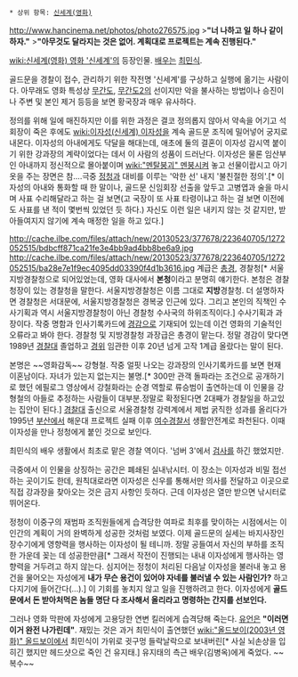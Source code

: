  * 상위 항목: [[신세계(영화)]]

http://www.hancinema.net/photos/photo276575.jpg
>'''"너 나하고 일 하나 같이 하자."'''
>'''"아무것도 달라지는 것은 없어. 계획대로 프로젝트는 계속 진행된다."'''

[[wiki:신세계(영화) 영화 '신세계']]의 등장인물. [[배우]]는 [[최민식]].

골드문을 경찰이 접수, 관리하기 위한 작전명 '신세계'를 구상하고 실행에 옮기는 사람이다. 아무래도 영화 특성상 [[무간도]], [[무간도2]]의 선이지만 악을 불사하는 방법이나 승진이나 주변 및 본인 제거 등등을 보면 황국장과 매우 유사하다. 

정의를 위해 일에 매진하지만 이를 위한 과정은 결코 정의롭지 않아서 약속을 어기고 석회장이 죽은 후에도 [[wiki:이자성(신세계) 이자성]]을 계속 골드문 조직에 밀어넣어 궁지로 내몬다. 이자성의 아내에게도 닥달을 해대는데, 애초에 둘의 결혼이 이자성 감시역 붙이기 위한 강과장의 계략이었다는 데서 이 사람의 성품이 드러난다. 이자성은 물론 임산부인 아내까지 정신적으로 몰아붙이며 [[wiki:"멘탈붕괴" 멘붕]]시켜 놓고 선물이랍시고 아기 옷을 주는 장면은 참….극중 [[정청]]과 대비를 이루는 '악한 선' 내지 '불친절한 정의'.[* 이자성의 아내와 통화할 때 한 말이나, 골드문 신임회장 선출을 앞두고 고병엽과 술을 마시며 사표 수리해달라고 하는 걸 보면(고 국장이 또 사표 타령이냐고 하는 걸 보면 이전에도 사표를 낸 적이 몇번씩 있었던 듯 하다.) 자신도 이런 일은 내키지 않는 것 같지만, 받아들여지지 않기에 계속 매정한 일을 하고 있다.]

http://cache.ilbe.com/files/attach/new/20130523/377678/223640705/1272052515/bdbcff871ca21fe3e4bb9ad4bb8be6a9.jpg
http://cache.ilbe.com/files/attach/new/20130523/377678/223640705/1272052515/ba28e7e1f9ec4095dd03390f4d1b3616.jpg
계급은 [[총경]], 경찰청[* 서울지방경찰청으로 되어있었는데, 영화 대사에서 '''본청'''이라고 분명히 얘기한다. 본청은 경찰청장이 있는 경찰청을 말한다. 서울지방경찰청은 이름 그대로 '''지방'''경찰청. 더 설명하자면 경찰청은 서대문에, 서울지방경찰청은 경복궁 인근에 있다. 그리고 본인의 직책인 수사기획과 역시 서울지방경찰청이 아닌 경찰청 수사국의 하위조직이다.] 수사기획과 과장이다. 작중 명함과 인사기록카드에 [[경감]]으로 기재되어 있는데 이건 영화의 기술적인 오류라고 봐야 한다. 경찰청 및 지방경찰청 과장급은 총경이 맡는다. 정말 경감이 맞다면 1989년 [[경찰대]] 졸업하고 [[경위]] 임관한 이후 20년 넘게 고작 1계급 올랐다는 말이 된다. 

본명은 ~~영화감독~~ 강형철. 작중 얼핏 나오는 강과장의 인사기록카드를 보면 현재 이혼남이다. 자녀가 있는지 없는지는 불명.[* 300만 관객 돌파라는 조건으로 공개하기로 했던 에필로그 영상에서 강철화라는 순경 역할로 류승범이 출연하는데 이 인물을 강형철의 아들로 추정하는 사람들이 대부분.정말로 확정된다면 2대째가 경찰일을 하고있는 집안이 된다.] [[경찰대]] 출신으로 서울경찰청 강력계에서 제법 굵직한 성과를 올리다가 1995년 [[부산]]에서 해운대 프로젝트 실패 이후 [[여수]]경찰서 생활안전계로 좌천된다. 이때 이자성을 만나 정청에게 붙인 것으로 보인다.

최민식의 배우 생활에서 최초로 맡은 경찰 역이다. '넘버 3'에서 [[검사]]를 하긴 했었지만. 

극중에서 이 인물을 상징하는 공간은 폐쇄된 실내낚시터. 이 장소는 이자성과 비밀 접선하는 곳이기도 한데, 원칙대로라면 이자성은 신우를 통해서만 의사를 전달하고 이곳으로 직접 강과장을 찾아오는 것은 금지 사항인 듯하다. 근데 이자성은 열만 받으면 낚시터로 뛰어온다.

정청이 이중구의 재범파 조직원들에게 습격당한 여파로 최후를 맞이하는 시점에서는 이 인간의 계획이 거의 완벽하게 성공한 것처럼 보였다. 이제 골드문의 실세는 바지사장인 장수기에게 영향력을 행사하는 이자성이 될 테니까. 정말 공들여서 자신의 부하를 조직 한 가운데 꽂는 데 성공한만큼[* 그래서 작전이 진행되는 내내 이자성에게 행사하는 영향력을 거두려고 하지 않는다. 심지어는 정청이 처리된 다음날 이자성을 불러내 놓고 용건을 물어오는 자성에게 '''내가 무슨 용건이 있어야 자네를 불러낼 수 있는 사람인가?''' 하고 다지기에 들어간다(...).] 이 기회를 놓치지 않고 일을 진행하려고 한다. 이자성에게 '''골드문에서 돈 받아처먹은 놈들 명단 다 조사해서 올리라고 명령하는 간지를 선보인다.''' 

그러나 영화 막판에 자성에게 고용당한 연변 킬러에게 습격당해 죽는다. [[유언]]은 '''"이러면 이거 완전 나가린데"'''. 재밌는 것은 과거 최민식이 출연했던 [[wiki:"올드보이(2003년 영화)" 올드보이]]에서 최민식이 가위로 귓구멍 들락날락으로 보내버린[* 사실 뇌손상을 입히긴 했지만 헤드샷으로 죽인 건 유지태.] 유지태의 측근 배우(김병옥)에게 죽었다. ~~복수~~
